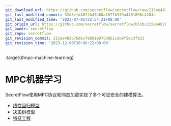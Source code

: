 ```yaml
---
git_download_url: https://github.com/secretflow/secretflow/raw/215ee402b76decfeb01e97c0861cab9f5ec3f823/docs/user_guide/mpc_ml/index.rst
git_last_modified_commit: 32d3efd407fb47b88a1077b939a4401898c4204e
git_last_modified_time: '2023-07-05T22:54:21+08:00'
git_origin_url: https://github.com/secretflow/secretflow/blob/215ee402b76decfeb01e97c0861cab9f5ec3f823/docs/user_guide/mpc_ml/index.rst
git_owner: secretflow
git_repo: secretflow
git_revision_commit: 215ee402b76decfeb01e97c0861cab9f5ec3f823
git_revision_time: '2023-12-06T20:08:22+08:00'
---
```


:target{#mpc-machine-learning}

# MPC机器学习

SecretFlow使用MPC协议和同态加密实现了多个可证安全的建模算法。

<TableOfContents>


  - [线性回归模型](linear_model.mdx)
  - [决策树模型](decision_tree.mdx)
  - [特征工程](feature_eng.mdx)
</TableOfContents>

